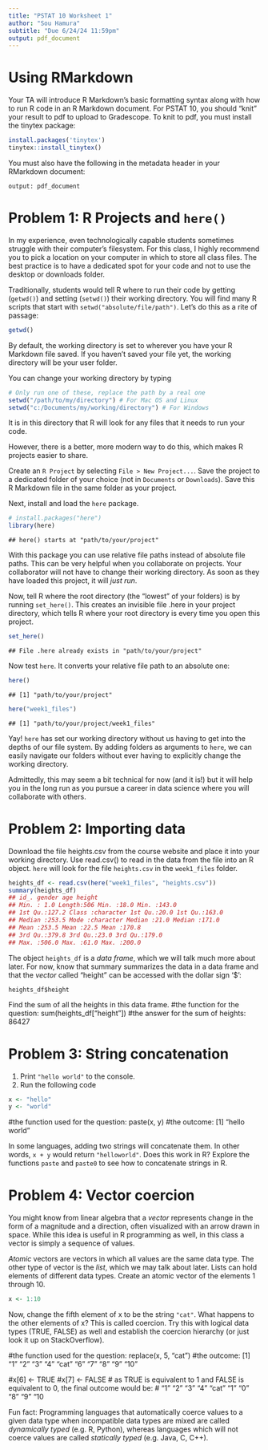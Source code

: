 ---
title: "PSTAT 10 Worksheet 1"
author: "Sou Hamura"
subtitle: "Due 6/24/24 11:59pm"
output: pdf_document
---

# Using RMarkdown

Your TA will introduce R Markdown’s basic formatting syntax along with how to run R code in an R
Markdown document. For PSTAT 10, you should “knit” your result to pdf to upload to Gradescope. To
knit to pdf, you must install the tinytex package:

```{r, eval=FALSE}
install.packages('tinytex')
tinytex::install_tinytex()
```

You must also have the following in the metadata header in your RMarkdown document:

```output: pdf_document```

# Problem 1: R Projects and ```here()```

In my experience, even technologically capable students sometimes struggle with their computer’s filesystem.
For this class, I highly recommend you to pick a location on your computer in which to store all class files.
The best practice is to have a dedicated spot for your code and not to use the desktop or downloads folder.

Traditionally, students would tell R where to run their code by getting
(```getwd()```) and setting (```setwd()```) their working directory. You will
find many R scripts that start with ```setwd("absolute/file/path")```. Let's do
this as a rite of passage:

```{r, eval = FALSE}
getwd()
```

By default, the working directory is set to wherever you have your R Markdown
file saved. If you haven't saved your file yet, the working directory will be
your user folder.

You can change your working directory by typing

```{r, eval=FALSE}
# Only run one of these, replace the path by a real one
setwd("/path/to/my/directory") # For Mac OS and Linux
setwd("c:/Documents/my/working/directory") # For Windows
```

It is in this directory that R will look for any files that it needs to run your
code.

However, there is a better, more modern way to do this, which makes R projects 
easier to share.

Create an ```R Project``` by selecting ```File > New Project...```. Save the 
project to a dedicated folder of your choice (not in ```Documents``` or 
```Downloads```). Save this R Markdown file in the same folder as your project.

Next, install and load the ```here``` package.

```{r, results='hide', message=FALSE}
# install.packages("here")
library(here)
```

`## here() starts at "path/to/your/project"`


With this package you can use relative file paths instead of absolute file 
paths. This can be very helpful when you collaborate on projects. Your 
collaborator will not have to change their working directory. As soon as they 
have loaded this project, it will _just run_. 

Now, tell R where the root directory (the "lowest" of your folders) is by 
running ```set_here()```. This creates an invisible file .here in your project
directory, which tells R where your root directory is every time you open this
project.

```{r, results='hide', message=FALSE}
set_here()
```

`## File .here already exists in "path/to/your/project"`


Now test ```here```. It converts your relative file path to an absolute one:

```{r, results='hide', message=FALSE}
here()
```

`## [1] "path/to/your/project"`


```{r, results='hide', message=FALSE}
here("week1_files")
```

`## [1] "path/to/your/project/week1_files"`


Yay! ```here``` has set our working directory without us having to get into the
depths of our file system. By adding folders as arguments to ```here```, we can
easily navigate our folders without ever having to explicitly change the 
working directory.

Admittedly, this may seem a bit technical for now (and it is!) but it will help
you in the long run as you pursue a career in data science where you will 
collaborate with others.

# Problem 2: Importing data

Download the file heights.csv from the course website and place it into your working directory. Use
read.csv() to read in the data from the file into an R object. ```here``` will
look for the file ```heights.csv``` in the ```week1_files``` folder.

```{r, eval = FALSE}
heights_df <- read.csv(here("week1_files", "heights.csv"))
summary(heights_df)
## id_. gender age height
## Min. : 1.0 Length:506 Min. :18.0 Min. :143.0
## 1st Qu.:127.2 Class :character 1st Qu.:20.0 1st Qu.:163.0
## Median :253.5 Mode :character Median :21.0 Median :171.0
## Mean :253.5 Mean :22.5 Mean :170.8
## 3rd Qu.:379.8 3rd Qu.:23.0 3rd Qu.:179.0
## Max. :506.0 Max. :61.0 Max. :200.0
```

The object ```heights_df``` is a _data frame_, which we will talk much more about later. For now, know that
summary summarizes the data in a data frame and that the _vector_ called "height" can be accessed with the
dollar sign '$':

```
heights_df$height
```

Find the sum of all the heights in this data frame.
#the function for the question: sum(heights_df["height"])
#the answer for the sum of heights: 86427


# Problem 3: String concatenation

1. Print ```"hello world"``` to the console.
2. Run the following code

```{r, eval = FALSE}
x <- "hello"
y <- "world"
```
#the function used for the question: paste(x, y)
#the outcome: [1] "hello world"


In some languages, adding two strings will concatenate them. In other words, ```x + y``` would return
```"helloworld"```. Does this work in R? Explore the functions `paste` and `paste0` to see how to concatenate
strings in R.

# Problem 4: Vector coercion

You might know from linear algebra that a _vector_ represents change in the form of a magnitude and a
direction, often visualized with an arrow drawn in space. While this idea is useful in R programming as well,
in this class a vector is simply a sequence of values.

_Atomic_ vectors are vectors in which all values are the same data type. The other type of vector is the _list_,
which we may talk about later. Lists can hold elements of different data types.
Create an atomic vector of the elements 1 through 10.

```{r, eval=FALSE}
x <- 1:10
```

Now, change the fifth element of x to be the string ```"cat"```. What happens to the other elements of x?
This is called coercion. Try this with logical data types (TRUE, FALSE) as well and establish the coercion
hierarchy (or just look it up on StackOverflow).

#the function used for the question: replace(x, 5, "cat")
#the outcome: [1] "1"   "2"   "3"   "4"   "cat" "6"   "7"   "8"   "9"   "10" 

#x[6] <- TRUE
#x[7] <- FALSE
# as TRUE is equivalent to 1 and FALSE is equivalent to 0, the final outcome would be:
# "1" "2" "3" "4" "cat" "1" "0" "8" "9" "10

Fun fact: Programming languages that automatically coerce values to a given data
type when incompatible data types are mixed are called _dynamically typed_
(e.g. R, Python), whereas languages which will not coerce values are called
_statically typed_ (e.g. Java, C, C++).